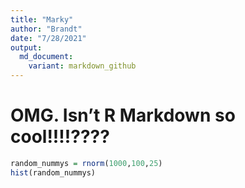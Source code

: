 ```yaml
---
title: "Marky"
author: "Brandt"
date: "7/28/2021"
output:
  md_document:
    variant: markdown_github
---
```




# OMG. Isn't R Markdown so cool!!!!????

```r

random_nummys = rnorm(1000,100,25)
hist(random_nummys)

```

